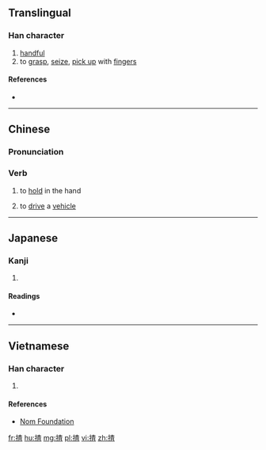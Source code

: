 ==Translingual==

===Han character===
{{Han char|rn=64|rad=手|as=09|sn=12|four=|canj=QDAM|ids=⿰扌查}}

# [[handful]]
# to [[grasp]], [[seize]], [[pick up]] with [[finger]]s

====References====
* {{Han ref|kx=0445.341|dkj=12443|hdz=31913.020|uh=63F8|ud=25592}}

----

==Chinese==
{{zh-forms}}

===Pronunciation===
{{zh-pron
|m=zhā
|c=zaa1,zaa2
|h=pfs=
|md=
|mn=
|w=
|cat=v
}}

===Verb===
{{zh-verb}}

# {{cx|Cantonese|lang=zh}} to [[hold]] in the hand
#: {{zh-usex|揸 筷子|to hold chopsticks|C}}
# {{cx|Cantonese|lang=zh}} to [[drive]] a [[vehicle]]
#: {{zh-usex|揸車|to drive a car|C}}

----

==Japanese==

===Kanji===
{{ja-kanji|grade=|rs=手09}}

# {{defn|lang=ja|sort=手09}}

====Readings====
* {{ja-readings|on=[[さ]] (sa)|kun=[[つまむ]] (tsumamu)}}

----

==Vietnamese==

===Han character===
{{vi-hantu|rs=手09|tra}}

# {{defn|lang=vi|sort=手09}}

====References====
* [http://nomfoundation.org/common/nom_details.php?codepoint=63f8 Nom Foundation]

[[fr:揸]]
[[hu:揸]]
[[mg:揸]]
[[pl:揸]]
[[vi:揸]]
[[zh:揸]]